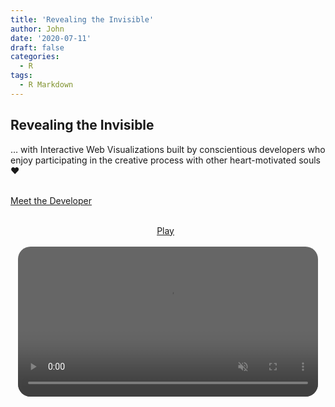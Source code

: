 ```yaml
---
title: 'Revealing the Invisible'
author: John
date: '2020-07-11'
draft: false
categories:
  - R
tags:
  - R Markdown
---
```


## Revealing the Invisible
... with Interactive Web Visualizations built by conscientious developers who enjoy participating in the creative process with other heart-motivated souls ❤
&nbsp;<br /><br />

[Meet the Developer](dev)
&nbsp;<br /><br />

<div id="stream" style="text-align:center">
<a id="aud1_play" href="/revealing#" onclick="(function(evt) { evt.target.innerHTML='Now Playing'; evt.target.onclick = null; window.userTriggered=true; }) (event || window.event)">Play</a>
&nbsp;<br /><br />
<!--a href="http://www.w3.org/2010/05/video/mediaevents.html" target="_blank">Media Help</a-->
<video id="aud1" preload="auto" muted="true" style="width:480px; border-radius: 20px; opacity: 0.75">
<source src="https://s3-us-west-1.amazonaws.com/real-currents/js-demos/video/the_word.mp4" />
<source src="https://s3-us-west-1.amazonaws.com/real-currents/js-demos/video/the_word.ogx" />
</video>
</div>
